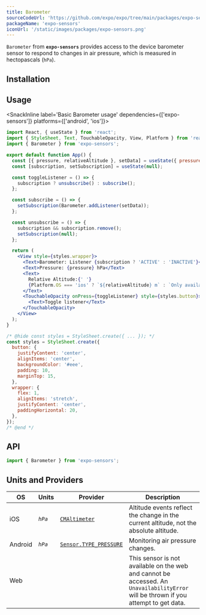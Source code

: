 ```yaml
---
title: Barometer
sourceCodeUrl: 'https://github.com/expo/expo/tree/main/packages/expo-sensors'
packageName: 'expo-sensors'
iconUrl: '/static/images/packages/expo-sensors.png'
---
```



`Barometer` from **`expo-sensors`** provides access to the device barometer sensor to respond to changes in air pressure, which is measured in hectopascals (`hPa`).

<PlatformsSection android emulator ios />

## Installation

<APIInstallSection />

## Usage

<SnackInline label='Basic Barometer usage' dependencies={['expo-sensors']} platforms={['android', 'ios']}>

```jsx
import React, { useState } from 'react';
import { StyleSheet, Text, TouchableOpacity, View, Platform } from 'react-native';
import { Barometer } from 'expo-sensors';

export default function App() {
  const [{ pressure, relativeAltitude }, setData] = useState({ pressure: 0, relativeAltitude: 0 });
  const [subscription, setSubscription] = useState(null);

  const toggleListener = () => {
    subscription ? unsubscribe() : subscribe();
  };

  const subscribe = () => {
    setSubscription(Barometer.addListener(setData));
  };

  const unsubscribe = () => {
    subscription && subscription.remove();
    setSubscription(null);
  };

  return (
    <View style={styles.wrapper}>
      <Text>Barometer: Listener {subscription ? 'ACTIVE' : 'INACTIVE'}</Text>
      <Text>Pressure: {pressure} hPa</Text>
      <Text>
        Relative Altitude:{' '}
        {Platform.OS === 'ios' ? `${relativeAltitude} m` : `Only available on iOS`}
      </Text>
      <TouchableOpacity onPress={toggleListener} style={styles.button}>
        <Text>Toggle listener</Text>
      </TouchableOpacity>
    </View>
  );
}

/* @hide const styles = StyleSheet.create({ ... }); */
const styles = StyleSheet.create({
  button: {
    justifyContent: 'center',
    alignItems: 'center',
    backgroundColor: '#eee',
    padding: 10,
    marginTop: 15,
  },
  wrapper: {
    flex: 1,
    alignItems: 'stretch',
    justifyContent: 'center',
    paddingHorizontal: 20,
  },
});
/* @end */
```

</SnackInline>

## API

```js
import { Barometer } from 'expo-sensors';
```

<APISection packageName="expo-barometer" />

## Units and Providers

| OS      | Units      | Provider                                                                                                | Description                                                                                                                         |
| ------- | ---------- | ------------------------------------------------------------------------------------------------------- | ----------------------------------------------------------------------------------------------------------------------------------- |
| iOS     | _`hPa`_    | [`CMAltimeter`](https://developer.apple.com/documentation/coremotion/cmaltimeter)                       | Altitude events reflect the change in the current altitude, not the absolute altitude.                                              |
| Android | _`hPa`_    | [`Sensor.TYPE_PRESSURE`](https://developer.android.com/reference/android/hardware/Sensor#TYPE_PRESSURE) | Monitoring air pressure changes.                                                                                                    |
| Web     | <NoIcon /> | <NoIcon />                                                                                              | This sensor is not available on the web and cannot be accessed. An `UnavailabilityError` will be thrown if you attempt to get data. |
